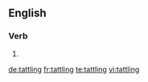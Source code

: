 ==English==

===Verb===
{{head|en}}

# {{present participle of|tattle}}

[[de:tattling]]
[[fr:tattling]]
[[te:tattling]]
[[vi:tattling]]